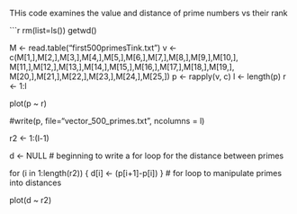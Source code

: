 THis code examines the value and distance of prime numbers vs their rank

```r

rm(list=ls())
getwd()

M <- read.table("first500primesTink.txt")
v <- c(M[1,],M[2,],M[3,],M[4,],M[5,],M[6,],M[7,],M[8,],M[9,],M[10,],
       M[11,],M[12,],M[13,],M[14,],M[15,],M[16,],M[17,],M[18,],M[19,],
       M[20,],M[21,],M[22,],M[23,],M[24,],M[25,])
p <- rapply(v, c)
l <- length(p)
r <- 1:l

plot(p ~ r)

#write(p, file="vector_500_primes.txt", ncolumns = l)

r2 <- 1:(l-1)

d <- NULL # beginning to write a for loop for the distance between primes

for (i in 1:length(r2)) {
  d[i] <- (p[i+1]-p[i])
}  # for loop to manipulate primes into distances

plot(d ~ r2)





